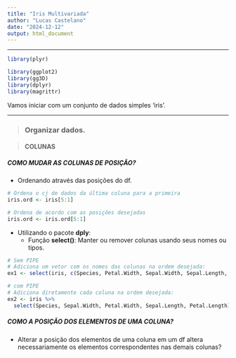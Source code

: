 ```yaml
---
title: "Iris Multivariada"
author: "Lucas Castelano"
date: "2024-12-12"
output: html_document
---
```


---

```r
library(plyr)
```


```r
library(ggplot2)
library(gg3D)
library(dplyr)
library(magrittr)
```

Vamos iniciar com um conjunto de dados simples 'iris'.

---

> ### Organizar dados.

> #### **COLUNAS**

##### COMO MUDAR AS COLUNAS DE POSIÇÃO?

* Ordenando através das posições do df.

```r
# Ordena o cj de dados da última coluna para a primeira
iris.ord <- iris[5:1]

# Ordena de acordo com as posições desejadas
iris.ord <- iris.ord[5:1]

```

* Utilizando o pacote **dply**:
  * Função **select()**: Manter ou remover colunas usando seus nomes ou tipos.

```r
# Sem PIPE
# Adiciona um vetor com os nomes das colunas na ordem desejada:
ex1 <- select(iris, c(Species, Petal.Width, Sepal.Width, Sepal.Length, Petal.Length))

# com PIPE
# Adiciona diretamente cada coluna na ordem desejada:
ex2 <- iris %>%
  select(Species, Sepal.Width, Petal.Width, Sepal.Length, Petal.Length)

```

##### COMO A POSIÇÃO DOS ELEMENTOS DE UMA COLUNA?

* Alterar a posição dos elementos de uma coluna em um df altera necessariamente os elementos correspondentes nas demais colunas?